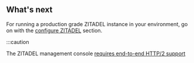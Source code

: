 
## What's next

For running a production grade ZITADEL instance in your environment, go on with the [configure ZITADEL](/docs/guides/operate/configure) section.

:::caution

<!-- TODO: Better mark the link in the UI -->
The ZITADEL management console [requires end-to-end HTTP/2 support](/docs/guides/operate/http2)
